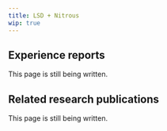---
title: LSD + Nitrous
wip: true
---

## Experience reports

This page is still being written.

## Related research publications

This page is still being written.

